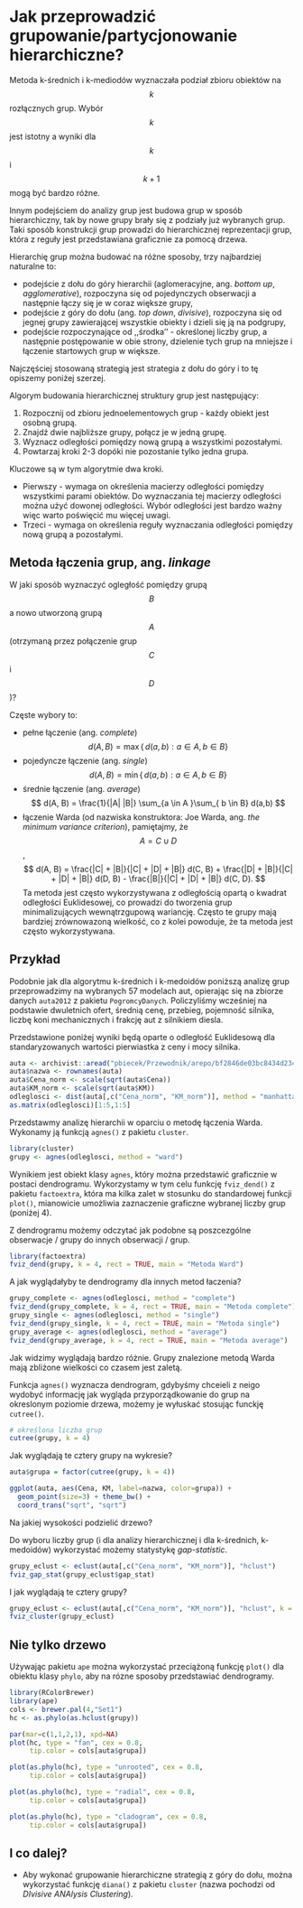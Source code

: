 # Jak przeprowadzić grupowanie/partycjonowanie hierarchiczne?

Metoda k-średnich i k-mediodów wyznaczała podział zbioru obiektów na $$k$$ rozłącznych grup. Wybór $$k$$ jest istotny a wyniki dla $$k$$ i $$k+1$$ mogą być bardzo różne.

Innym podejściem do analizy grup jest budowa grup w sposób hierarchiczny, tak by nowe grupy brały się z podziały już wybranych grup. Taki sposób konstrukcji grup prowadzi do hierarchicznej reprezentacji grup, która z reguły jest przedstawiana graficznie za pomocą drzewa.

Hierarchię grup można budować na różne sposoby, trzy najbardziej naturalne to:

- podejście z dołu do góry hierarchii (aglomeracyjne, ang. *bottom up*, *agglomerative*), rozpoczyna się od pojedynczych obserwacji a następnie łączy się je w coraz większe grupy,
- podejście z góry do dołu (ang. *top down*, *divisive*), rozpoczyna się od jegnej grupy zawierającej wszystkie obiekty i dzieli się ją na podgrupy,
- podejście rozpoczynające od ,,środka'' - określonej liczby grup, a następnie postępowanie w obie strony, dzielenie tych grup na mniejsze i łączenie startowych grup w większe.

Najczęściej stosowaną strategią jest strategia z dołu do góry i to tę opiszemy poniżej szerzej.

Algorym budowania hierarchicznej struktury grup jest następujący:

1. Rozpocznij od zbioru jednoelementowych grup - każdy obiekt jest osobną grupą.
2. Znajdź dwie najbliższe grupy, połącz je w jedną grupę.
3. Wyznacz odległości pomiędzy nową grupą a wszystkimi pozostałymi.
4. Powtarzaj kroki 2-3 dopóki nie pozostanie tylko jedna grupa.

Kluczowe są w tym algorytmie dwa kroki. 

- Pierwszy - wymaga on określenia macierzy odległości pomiędzy wszystkimi parami obiektów. Do wyznaczania tej macierzy odległości można użyć dowonej odległości. Wybór odległości jest bardzo ważny więc warto poświęcić mu więcej uwagi.
- Trzeci - wymaga on określenia reguły wyznaczania odległości pomiędzy nową grupą a pozostałymi.

## Metoda łączenia grup, ang. *linkage*

W jaki sposób wyznaczyć ogległość pomiędzy grupą $$B$$ a nowo utworzoną grupą $$A$$ (otrzymaną przez połączenie grup $$C$$ i $$D$$)?

Częste wybory to:

* pełne łączenie (ang. *complete*) 
$$
d(A, B) = \max \{\, d(a,b) : a \in A,\, b \in B \}
$$
* pojedyncze łączenie (ang. *single*) 
$$
d(A, B) = \min \{\, d(a,b) : a \in A,\, b \in B \}
$$
* średnie łączenie (ang. *average*) 
$$
d(A, B) = \frac{1}{|A| |B|} \sum_{a \in A }\sum_{ b \in B} d(a,b)
$$
* łączenie Warda (od nazwiska konstruktora: Joe Warda, ang. *the minimum variance criterion*), pamiętajmy, że $$A= C \cup D$$,
$$
d(A, B) = \frac{|C| + |B|}{|C| + |D| + |B|} d(C, B) + \frac{|D| + |B|}{|C| + |D| + |B|} d(D, B) - 
\frac{|B|}{|C| + |D| + |B|} d(C, D).
$$
Ta metoda jest często wykorzystywana z odległością opartą o kwadrat odległości Euklidesowej, co prowadzi do tworzenia grup minimalizujących wewnątrzgupową wariancję. Często te grupy mają bardziej zrównowazoną wielkość, co z kolei powoduje, że ta metoda jest często wykorzystywana.

## Przykład

Podobnie jak dla algorytmu k-średnich i k-medoidów poniższą analizę grup przeprowadzimy na wybranych 57 modelach aut, opierając się na zbiorze danych `auta2012` z pakietu `PogromcyDanych`. Policzyliśmy wcześniej na podstawie dwuletnich ofert, średnią cenę, przebieg, pojemność silnika, liczbę koni mechanicznych i frakcję aut z silnikiem diesla. 

Przedstawione poniżej wyniki będą oparte o odległość Euklidesową dla standaryzowanych wartości pierwiastka z ceny i mocy silnika.

```r
auta <- archivist::aread("pbiecek/Przewodnik/arepo/bf2846de03bc8434d234b08fd2e31694")
auta$nazwa <- rownames(auta)
auta$Cena_norm <- scale(sqrt(auta$Cena))
auta$KM_norm <- scale(sqrt(auta$KM))
odleglosci <- dist(auta[,c("Cena_norm", "KM_norm")], method = "manhattan")
as.matrix(odleglosci)[1:5,1:5]
```

Przedstawmy analizę hierarchii w oparciu o metodę łączenia Warda.
Wykonamy ją funkcją `agnes()` z pakietu `cluster`.

```r
library(cluster)
grupy <- agnes(odleglosci, method = "ward")
```

Wynikiem jest obiekt klasy `agnes`, który można przedstawić graficznie w postaci dendrogramu. Wykorzystamy w tym celu funkcję `fviz_dend()` z pakietu `factoextra`, która ma kilka zalet w stosunku do standardowej funkcji `plot()`, mianowicie umożliwia zaznaczenie graficzne wybranej liczby grup (poniżej 4).

Z dendrogramu możemy odczytać jak podobne są poszcezgólne obserwacje / grupy do innych obserwacji / grup.

```r
library(factoextra)
fviz_dend(grupy, k = 4, rect = TRUE, main = "Metoda Ward")
```

A jak wyglądałyby te dendrogramy dla innych metod łaczenia?

```r
grupy_complete <- agnes(odleglosci, method = "complete")
fviz_dend(grupy_complete, k = 4, rect = TRUE, main = "Metoda complete")
grupy_single <- agnes(odleglosci, method = "single")
fviz_dend(grupy_single, k = 4, rect = TRUE, main = "Metoda single")
grupy_average <- agnes(odleglosci, method = "average")
fviz_dend(grupy_average, k = 4, rect = TRUE, main = "Metoda average")
```

Jak widzimy wyglądają bardzo różnie. Grupy znalezione metodą Warda mają zbliżone wielkości co czasem jest zaletą. 

Funkcja `agnes()` wyznacza dendrogram, gdybyśmy chceieli z neigo wydobyć informację jak wygląda przyporządkowanie do grup na okreslonym poziomie drzewa, możemy je wyłuskać stosując funckję `cutree()`. 

```r
# określona liczba grup
cutree(grupy, k = 4)
```

Jak wyglądają te cztery grupy na wykresie?

```r
auta$grupa = factor(cutree(grupy, k = 4))

ggplot(auta, aes(Cena, KM, label=nazwa, color=grupa)) +
  geom_point(size=3) + theme_bw() +
  coord_trans("sqrt", "sqrt")
```

Na jakiej wysokości podzielić drzewo? 

Do wyboru liczby grup (i dla analizy hierarchicznej i dla k-średnich, k-medoidów) wykorzystać możemy statystykę *gap-statistic*.

```r
grupy_eclust <- eclust(auta[,c("Cena_norm", "KM_norm")], "hclust") 
fviz_gap_stat(grupy_eclust$gap_stat)
```

I jak wyglądają te cztery grupy?

```r
grupy_eclust <- eclust(auta[,c("Cena_norm", "KM_norm")], "hclust", k = 4) 
fviz_cluster(grupy_eclust)
```

## Nie tylko drzewo

Używając pakietu `ape` można wykorzystać przeciążoną funkcję `plot()` dla obiektu klasy `phylo`, aby na rózne sposoby przedstawiać dendrogramy.

```r
library(RColorBrewer)
library(ape)
cols <- brewer.pal(4,"Set1")
hc <- as.phylo(as.hclust(grupy))

par(mar=c(1,1,2,1), xpd=NA)
plot(hc, type = "fan", cex = 0.8,
     tip.color = cols[auta$grupa])

plot(as.phylo(hc), type = "unrooted", cex = 0.8,
     tip.color = cols[auta$grupa])

plot(as.phylo(hc), type = "radial", cex = 0.8,
     tip.color = cols[auta$grupa])

plot(as.phylo(hc), type = "cladogram", cex = 0.8,
     tip.color = cols[auta$grupa])
```

## I co dalej?

* Aby wykonać grupowanie hierarchiczne strategią z góry do dołu, można wykorzystać funkcję `diana()`  z pakietu `cluster` (nazwa pochodzi od *DIvisive ANAlysis Clustering*).

